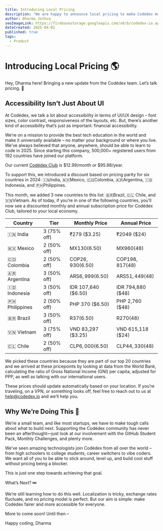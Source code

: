 ```yaml
---
title: Introducing Local Pricing
description: "We are happy to announce local pricing to make Codédex more affordable around the world!  🌍 Learn why we made the change, which countries are included, and how we’re working to make coding education more accessible for everyone."
author: Dharma Jethva
seoImageLink: https://firebasestorage.googleapis.com/v0/b/codedex-io.appspot.com/o/blogs%2Fintroducing-local-pricing%2Fbanner.png?alt=media&token=cbe20797-8726-42ba-b05c-e35afa0f5272
dateCreated: 2025-04-02
published: true
tags:
  - Product
---
```


# Introducing Local Pricing 🌎

Hey, Dharma here! Bringing a new update from the Codédex team. Let’s talk pricing. 💸

## Accessibility Isn’t Just About UI

At Codédex, we talk a lot about accessibility in terms of UI/UX design – font sizes, color contrast, responsiveness of the layouts, etc. But, there’s another kind of accessibility that’s just as important: financial accessibility.

We’re on a mission to provide the best tech education in the world and make it universally available – no matter your background or where you live. We’ve always believed that anyone, anywhere, should be able to learn to code in 2025. Since starting this company, 500,000+ registered users from 192 countries have joined our platform.

Our current [Codédex Club](https://www.codedex.io/pricing) is $12.99/month or $95.88/year.

To support this, we introduced a discount based on pricing parity for six countries in 2024: 🇮🇳India, 🇲🇽Mexico, 🇨🇴Colombia, 🇦🇷Argentina, 🇮🇩Indonesia, and 🇵🇭Philippines.

This month, we added 3 new countries to this list: 🇧🇷Brazil, 🇨🇱 Chile, and 🇻🇳Vietnam. As of today, if you’re in one of the following countries, you’ll now see a discounted monthly and annual subscription price for Codédex Club, tailored to your local economy.

| Country          | Tier        | Monthly Price       | Annual Price      |
| ---------------- | ----------- | ------------------- | ----------------- |
| 🇮🇳 India       | 3 (75% off) | ₹279 ($3.25)        | ₹2049 ($24)       |
| 🇲🇽 Mexico      | 2 (50% off) | MX$130 ($6.50)      | MX$960 ($48)      |
| 🇨🇴 Colombia    | 2 (50% off) | COP$26,930 ($6.50)  | COP$198,817 ($48) |
| 🇦🇷 Argentina   | 3 (50% off) | ARS$6,999 ($6.50)   | ARS$51,449 ($48)  |
| 🇮🇩 Indonesia   | 3 (50% off) | IDR 107,640 ($6.50) | IDR 794,880 ($48) |
| 🇵🇭 Philippines | 2 (50% off) | PHP 370 ($6.50)     | PHP 2,760 ($48)   |
| 🇧🇷 Brazil      | 3 (50% off) | R$37 ($6.50)        | R$270 ($48)       |
| 🇻🇳 Vietnam     | 3 (75% off) | VND 83,297 ($3.25)  | VND 615,118 ($24) |
| 🇨🇱 Chile       | 2 (50% off) | CLP$6,000 ($6.50)   | CLP$44,330 ($48)  |

We picked these countries because they are part of our top 20 countries and we arrived at these pricepoints by looking at data from the World Bank, calculating the ratio of Gross National Income (GNI) per capita, adjusted for PPP, as well as talking with our international users.

These prices should update automatically based on your location. If you’re traveling, on a VPN, or something looks off, feel free to reach out to us at help@codedex.io and we’ll help you.

## Why We’re Doing This 💛

We’re a small team, and like most startups, we have to make tough calls about what to build next. Supporting the Codédex community has never been an afterthought—just look at our involvement with the GitHub Student Pack, Monthly Challenges, and plenty more.

We’ve seen amazing technologists join Codédex from all over the world – from high schoolers to college students, career switchers to vibe coders. We want all of you to be able to stick around, level up, and build cool stuff without pricing being a blocker.

This is just one step towards achieving that goal.

What’s Next? ⏭️

We’re still learning how to do this well. Localization is tricky, exchange rates fluctuate, and no pricing model is perfect. But our aim is simple: make Codédex fairer and more accessible for everyone.

More to come soon! Until then –

Happy coding,
Dharma
